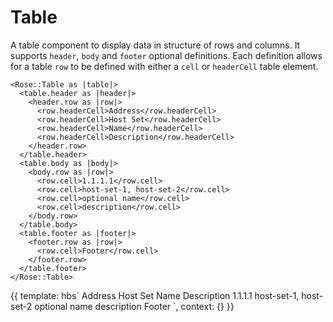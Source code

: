 
<Meta title="Rose|Table" component="Table" />

# Table

A table component to display data in structure of rows and columns. It supports `header`, `body` and `footer` optional definitions. Each definition allows for a table `row` to be defined with either a `cell` or `headerCell` table element.

```htmlbars
<Rose::Table as |table|>
  <table.header as |header|>
    <header.row as |row|>
      <row.headerCell>Address</row.headerCell>
      <row.headerCell>Host Set</row.headerCell>
      <row.headerCell>Name</row.headerCell>
      <row.headerCell>Description</row.headerCell>
    </header.row>
  </table.header>
  <table.body as |body|>
    <body.row as |row|>
      <row.cell>1.1.1.1</row.cell>
      <row.cell>host-set-1, host-set-2</row.cell>
      <row.cell>optional name</row.cell>
      <row.cell>description</row.cell>
    </body.row>
  </table.body>
  <table.footer as |footer|>
    <footer.row as |row|>
      <row.cell>Footer</row.cell>
    </footer.row>
  </table.footer>
</Rose::Table>
```

<Preview>
  <Story name="Basic">{{
    template: hbs`
    <Rose::Table as |table|>
      <table.header as |header|>
        <header.row as |row|>
          <row.headerCell>Address</row.headerCell>
          <row.headerCell>Host Set</row.headerCell>
          <row.headerCell>Name</row.headerCell>
          <row.headerCell>Description</row.headerCell>
        </header.row>
      </table.header>
      <table.body as |body|>
        <body.row as |row|>
          <row.cell>1.1.1.1</row.cell>
          <row.cell>host-set-1, host-set-2</row.cell>
          <row.cell>optional name</row.cell>
          <row.cell>description</row.cell>
        </body.row>
      </table.body>
      <table.footer as |footer|>
        <footer.row as |row|>
          <row.cell>Footer</row.cell>
        </footer.row>
      </table.footer>
    </Rose::Table>
    `,
    context: {}
  }}</Story>
</Preview>
